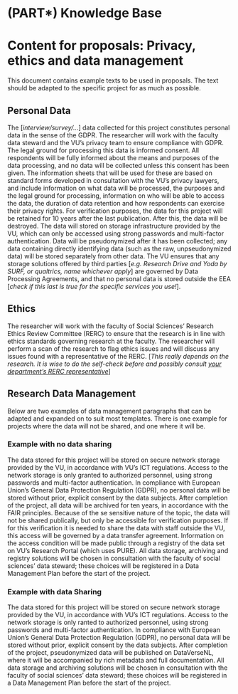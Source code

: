 # (PART\*) Knowledge Base {-}

# Content for proposals: Privacy, ethics and data management

This document contains example texts to be used in proposals. The text should be adapted to the specific project for as much as possible.

## Personal Data
The [*interview/survey/…*] data collected for this project constitutes personal data in the sense of the GDPR. The researcher will work with the faculty data steward and the VU’s privacy team to ensure compliance with GDPR. The legal ground for processing this data is informed consent. All respondents will be fully informed about the means and purposes of the data processing, and no data will be collected unless this consent has been given. The information sheets that will be used for these are based on standard forms developed in consultation with the VU’s privacy lawyers, and include information on what data will be processed, the purposes and the legal ground for processing, information on who will be able to access the data, the duration of data retention and how respondents can exercise their privacy rights.  For verification purposes, the data for this project will be retained for 10 years after the last publication. After this, the data will be destroyed. The data will stored on storage infrastructure provided by the VU, which can only be accessed using strong passwords and multi-factor authentication. Data will be pseudonymized after it has been collected; any data containing directly identifying data (such as the raw, unpseudonymized data) will be stored separately from other data. The VU ensures that any storage solutions offered by third parties [*e.g. Research Drive and Yoda by SURF, or qualtrics, name whichever apply*] are governed by Data Processing Agreements, and that no personal data is stored outside the EEA [*check if this last is true for the specific services you use!*]. 

## Ethics
The researcher will work with the faculty of Social Sciences’ Research Ethics Review Committee (RERC) to ensure that the research is in line with ethics standards governing research at the faculty. The researcher will perform a scan of the research to flag ethics issues and will discuss any issues found with a representative of the RERC. [*This really depends on the research. It is wise to do the self-check before and possibly consult [your department’s RERC representative](https://vu.nl/en/employee/social-sciences-getting-started/research-committees-and-consultative-bodies-fss)*]

## Research Data Management
Below are two examples of data management paragraphs that can be adapted and expanded on to suit most templates. There is one example for projects where the data will not be shared, and one where it will be.

### Example with no data sharing
The data stored for this project will be stored on secure network storage provided by the VU, in accordance with VU’s ICT regulations. Access to the network storage is only granted to authorized personnel, using strong passwords and multi-factor authentication. In compliance with European Union’s General Data Protection Regulation (GDPR), no personal data will be stored without prior, explicit consent by the data subjects. After completion of the project, all data will be archived for ten years, in accordance with the FAIR principles. Because of the se sensitive nature of the topic, the data will not be shared publically, but only be accessible for verification purposes. If for this verification it is needed to share the data with staff outside the VU, this access will be governed by a data transfer agreement. Information on the access condition will be made public through a registry of the data set on VU’s Research Portal (which uses PURE). All data storage, archiving and registry solutions will be chosen in consultation with the faculty of social sciences’ data steward; these choices will be registered in a Data Management Plan before the start of the project.

### Example with data Sharing
The data stored for this project will be stored on secure network storage provided by the VU, in accordance with VU’s ICT regulations. Access to the network storage is only ranted to authorized personnel, using strong passwords and multi-factor authentication. In compliance with European Union’s General Data Protection Regulation (GDPR), no personal data will be stored without prior, explicit consent by the data subjects. After completion of the project,  pseudonymized data will be published on DataVerseNL, where it will be accompanied by rich metadata and full documentation. All data storage and archiving solutions will be chosen in consultation with the faculty of social sciences’ data steward; these choices will be registered in a Data Management Plan before the start of the project.


